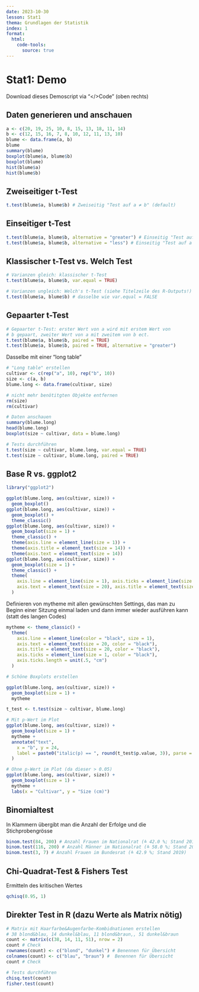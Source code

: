 ```yaml
---
date: 2023-10-30
lesson: Stat1
thema: Grundlagen der Statistik
index: 1
format:
  html:
    code-tools:
      source: true
---
```


# Stat1: Demo

Download dieses Demoscript via "\</\>Code" (oben rechts)

## Daten generieren und anschauen

```r
a <- c(20, 19, 25, 10, 8, 15, 13, 18, 11, 14)
b <- c(12, 15, 16, 7, 8, 10, 12, 11, 13, 10)
blume <- data.frame(a, b)
blume
summary(blume)
boxplot(blume$a, blume$b)
boxplot(blume)
hist(blume$a)
hist(blume$b)
```

## Zweiseitiger t-Test

```r
t.test(blume$a, blume$b) # Zweiseitig "Test auf a ≠ b" (default)
```

## Einseitiger t-Test

```r
t.test(blume$a, blume$b, alternative = "greater") # Einseitig "Test auf a > b"
t.test(blume$a, blume$b, alternative = "less") # Einseitig "Test auf a < b"
```

## Klassischer t-Test vs. Welch Test

```r
# Varianzen gleich: klassischer t-Test
t.test(blume$a, blume$b, var.equal = TRUE)

# Varianzen ungleich: Welch's t-Test (siehe Titelzeile des R-Outputs!)
t.test(blume$a, blume$b) # dasselbe wie var.equal = FALSE
```

## Gepaarter t-Test

```r
# Gepaarter t-Test: erster Wert von a wird mit erstem Wert von
# b gepaart, zweiter Wert von a mit zweitem von b ect.
t.test(blume$a, blume$b, paired = TRUE)
t.test(blume$a, blume$b, paired = TRUE, alternative = "greater")
```

Dasselbe mit einer "long table"

```r
# "Long table" erstellen
cultivar <- c(rep("a", 10), rep("b", 10))
size <- c(a, b)
blume.long <- data.frame(cultivar, size)

# nicht mehr benötitgten Objekte entfernen
rm(size)
rm(cultivar)

# Daten anschauen
summary(blume.long)
head(blume.long)
boxplot(size ~ cultivar, data = blume.long)

# Tests durchführen
t.test(size ~ cultivar, blume.long, var.equal = TRUE)
t.test(size ~ cultivar, blume.long, paired = TRUE)
```

## Base R vs. ggplot2

```r
library("ggplot2")

ggplot(blume.long, aes(cultivar, size)) +
  geom_boxplot()
ggplot(blume.long, aes(cultivar, size)) +
  geom_boxplot() +
  theme_classic()
ggplot(blume.long, aes(cultivar, size)) +
  geom_boxplot(size = 1) +
  theme_classic() +
  theme(axis.line = element_line(size = 1)) +
  theme(axis.title = element_text(size = 14)) +
  theme(axis.text = element_text(size = 14))
ggplot(blume.long, aes(cultivar, size)) +
  geom_boxplot(size = 1) +
  theme_classic() +
  theme(
    axis.line = element_line(size = 1), axis.ticks = element_line(size = 1),
    axis.text = element_text(size = 20), axis.title = element_text(size = 20)
  )
```

Definieren von mytheme mit allen gewünschten Settings, das man zu Beginn einer Sitzung einmal laden und dann immer wieder ausführen kann (statt des langen Codes)

```r
mytheme <- theme_classic() +
  theme(
    axis.line = element_line(color = "black", size = 1),
    axis.text = element_text(size = 20, color = "black"),
    axis.title = element_text(size = 20, color = "black"),
    axis.ticks = element_line(size = 1, color = "black"),
    axis.ticks.length = unit(.5, "cm")
  )
```

```r
# Schöne Boxplots erstellen

ggplot(blume.long, aes(cultivar, size)) +
  geom_boxplot(size = 1) +
  mytheme

t_test <- t.test(size ~ cultivar, blume.long)

# Mit p-Wert im Plot
ggplot(blume.long, aes(cultivar, size)) +
  geom_boxplot(size = 1) +
  mytheme +
  annotate("text",
    x = "b", y = 24,
    label = paste0("italic(p) == ", round(t_test$p.value, 3)), parse = TRUE, size = 8
  )

# Ohne p-Wert im Plot (da dieser > 0.05)
ggplot(blume.long, aes(cultivar, size)) +
  geom_boxplot(size = 1) +
  mytheme +
  labs(x = "Cultivar", y = "Size (cm)")
```

## Binomialtest

In Klammern übergibt man die Anzahl der Erfolge und die Stichprobengrösse

```r
binom.test(84, 200) # Anzahl Frauen im Nationalrat (≙ 42.0 %; Stand 2019)
binom.test(116, 200) # Anzahl Männer im Nationalrat (≙ 58.0 %; Stand 2019)
binom.test(3, 7) # Anzahl Frauen im Bundesrat (≙ 42.9 %; Stand 2019)
```

## Chi-Quadrat-Test & Fishers Test

Ermitteln des kritischen Wertes

```r
qchisq(0.95, 1)
```

## Direkter Test in R (dazu Werte als Matrix nötig)

```r
# Matrix mit Haarfarbe&Augenfarbe-Kombidnationen erstellen
# 38 blond&blau, 14 dunkel&blau, 11 blond&braun,, 51 dunkel&braun
count <- matrix(c(38, 14, 11, 51), nrow = 2)
count # Check
rownames(count) <- c("blond", "dunkel") # Benennen für Übersicht
colnames(count) <- c("blau", "braun") #  Benennen für Übersicht
count # Check

# Tests durchführen
chisq.test(count)
fisher.test(count)
```
